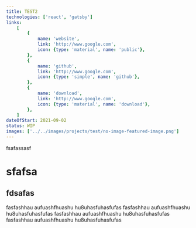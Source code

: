 ```yaml
---
title: TEST2
technologies: ['react', 'gatsby']
links:
    [
        {
            name: 'website',
            link: 'http://www.google.com',
            icon: {type: 'material', name: 'public'},
        },
        {
            name: 'github',
            link: 'http://www.google.com',
            icon: {type: 'simple', name: 'github'},
        },
        {
            name: 'download',
            link: 'http://www.google.com',
            icon: {type: 'material', name: 'download'},
        },
    ]
dateOfStart: 2021-09-02
status: WIP
images: ['../../images/projects/test/no-image-featured-image.png']
---
```


fsafassasf

# sfafsa

## fdsafas

fasfashhau aufuashfhuashu hu8uhasfuhasfufas
fasfashhau aufuashfhuashu hu8uhasfuhasfufas
fasfashhau aufuashfhuashu hu8uhasfuhasfufas
fasfashhau aufuashfhuashu hu8uhasfuhasfufas
